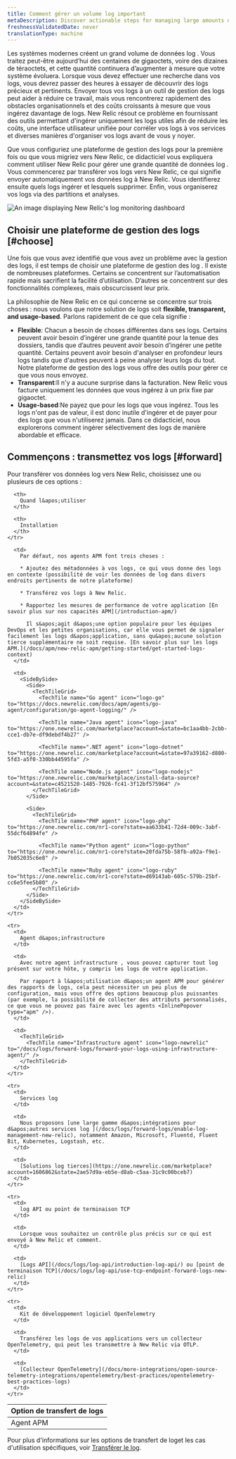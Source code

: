 ```yaml
---
title: Comment gérer un volume log important
metaDescription: Discover actionable steps for managing large amounts of log data to reduce toil and save on cost. Learn more about log ingestion in this documentation.
freshnessValidatedDate: never
translationType: machine
---
```


Les systèmes modernes créent un grand volume de données log . Vous traitez peut-être aujourd’hui des centaines de gigaoctets, voire des dizaines de téraoctets, et cette quantité continuera d’augmenter à mesure que votre système évoluera. Lorsque vous devez effectuer une recherche dans vos logs, vous devrez passer des heures à essayer de découvrir des logs précieux et pertinents. Envoyer tous vos logs à un outil de gestion des logs peut aider à réduire ce travail, mais vous rencontrerez rapidement des obstacles organisationnels et des coûts croissants à mesure que vous ingérez davantage de logs. New Relic résout ce problème en fournissant des outils permettant d&apos;ingérer uniquement les logs utiles afin de réduire les coûts, une interface utilisateur unifiée pour corréler vos logs à vos services et diverses manières d&apos;organiser vos logs avant de vous y noyer.

Que vous configuriez une plateforme de gestion des logs pour la première fois ou que vous migriez vers New Relic, ce didacticiel vous expliquera comment utiliser New Relic pour gérer une grande quantité de données log . Vous commencerez par transférer vos logs vers New Relic, ce qui signifie envoyer automatiquement vos données log à New Relic. Vous identifierez ensuite quels logs ingérer et lesquels supprimer. Enfin, vous organiserez vos logs via des partitions et analyses.

<img title="log-dashboard" alt="An image displaying New Relic's log monitoring dashboard" src="/images/logs_screenshot-crop_journey-dash.webp" />

## Choisir une plateforme de gestion des logs [#choose]

Une fois que vous avez identifié que vous avez un problème avec la gestion des logs, il est temps de choisir une plateforme de gestion des log . Il existe de nombreuses plateformes. Certains se concentrent sur l’automatisation rapide mais sacrifient la facilité d’utilisation. D’autres se concentrent sur des fonctionnalités complexes, mais obscurcissent leur prix.

La philosophie de New Relic en ce qui concerne <InlinePopover type="logs" />se concentre sur trois choses : nous voulons que notre solution de logs soit <DNT>**flexible, transparent, and usage-based**</DNT>. Parlons rapidement de ce que cela signifie :

* <DNT>**Flexible**</DNT>: Chacun a besoin de choses différentes dans ses logs. Certains peuvent avoir besoin d’ingérer une grande quantité pour la tenue des dossiers, tandis que d’autres peuvent avoir besoin d’ingérer une petite quantité. Certains peuvent avoir besoin d&apos;analyser en profondeur leurs logs tandis que d&apos;autres peuvent à peine analyser leurs logs du tout. Notre plateforme de gestion des logs vous offre des outils pour gérer ce que vous nous envoyez.
* <DNT>**Transparent**</DNT>:Il n&apos;y a aucune surprise dans la facturation. New Relic vous facture uniquement les données que vous ingérez à un prix fixe par gigaoctet.
* <DNT>**Usage-based**</DNT>:Ne payez que pour les logs que vous ingérez. Tous les logs n&apos;ont pas de valeur, il est donc inutile d&apos;ingérer et de payer pour des logs que vous n&apos;utiliserez jamais. Dans ce didacticiel, nous explorerons comment ingérer sélectivement des logs de manière abordable et efficace.

## Commençons : transmettez vos logs [#forward]

Pour transférer vos données log vers New Relic, choisissez une ou plusieurs de ces options :

<table>
  <thead>
    <tr>
      <th>
        Option de transfert de logs
      </th>

      <th>
        Quand l&apos;utiliser
      </th>

      <th>
        Installation
      </th>
    </tr>
  </thead>

  <tbody>
    <tr>
      <td>
        Agent APM
      </td>

      <td>
        Par défaut, nos agents APM font trois choses :

        * Ajoutez des métadonnées à vos logs, ce qui vous donne des logs en contexte (possibilité de voir les données de log dans divers endroits pertinents de notre plateforme)

        * Transférez vos logs à New Relic.

        * Rapportez les mesures de performance de votre application [En savoir plus sur nos capacités APM](/introduction-apm/)

          Il s&apos;agit d&apos;une option populaire pour les équipes DevOps et les petites organisations, car elle vous permet de signaler facilement les logs d&apos;application, sans qu&apos;aucune solution tierce supplémentaire ne soit requise. [En savoir plus sur les logs APM.](/docs/apm/new-relic-apm/getting-started/get-started-logs-context)
      </td>

      <td>
        <SideBySide>
          <Side>
            <TechTileGrid>
              <TechTile name="Go agent" icon="logo-go" to="https://docs.newrelic.com/docs/apm/agents/go-agent/configuration/go-agent-logging/" />

              <TechTile name="Java agent" icon="logo-java" to="https://one.newrelic.com/marketplace?account=&state=bc1aa4bb-2cbb-cce1-db7e-df9debdf4b27" />

              <TechTile name=".NET agent" icon="logo-dotnet" to="https://one.newrelic.com/marketplace?account=&state=97a39162-d880-5fd3-a5f0-330bb44595fa" />

              <TechTile name="Node.js agent" icon="logo-nodejs" to="https://one.newrelic.com/marketplace/install-data-source?account=&state=c4521520-1485-7926-fc41-3f12bf575964" />
            </TechTileGrid>
          </Side>

          <Side>
            <TechTileGrid>
              <TechTile name="PHP agent" icon="logo-php" to="https://one.newrelic.com/nr1-core?state=aa633b41-72d4-009c-3abf-55dcf64894fe" />

              <TechTile name="Python agent" icon="logo-python" to="https://one.newrelic.com/nr1-core?state=20fda75b-58fb-a92a-f9e1-7b052035c6e8" />

              <TechTile name="Ruby agent" icon="logo-ruby" to="https://one.newrelic.com/nr1-core?state=d69143ab-605c-579b-25bf-cc6e5fee5b80" />
            </TechTileGrid>
          </Side>
        </SideBySide>
      </td>
    </tr>

    <tr>
      <td>
        Agent d&apos;infrastructure
      </td>

      <td>
        Avec notre agent infrastructure , vous pouvez capturer tout log présent sur votre hôte, y compris les logs de votre application.

        Par rapport à l&apos;utilisation d&apos;un agent APM pour générer des rapports de logs, cela peut nécessiter un peu plus de configuration, mais vous offre des options beaucoup plus puissantes (par exemple, la possibilité de collecter des attributs personnalisés, ce que vous ne pouvez pas faire avec les agents <InlinePopover type="apm" />).
      </td>

      <td>
        <TechTileGrid>
          <TechTile name="Infrastructure agent" icon="logo-newrelic" to="/docs/logs/forward-logs/forward-your-logs-using-infrastructure-agent/" />
        </TechTileGrid>
      </td>
    </tr>

    <tr>
      <td>
        Services log
      </td>

      <td>
        Nous proposons [une large gamme d&apos;intégrations pour d&apos;autres services log ](/docs/logs/forward-logs/enable-log-management-new-relic), notamment Amazon, Microsoft, Fluentd, Fluent Bit, Kubernetes, Logstash, etc.
      </td>

      <td>
        [Solutions log tierces](https://one.newrelic.com/marketplace?account=1606862&state=2ae57d9a-eb5e-d8ab-c5aa-31c9c00bceb7)
      </td>
    </tr>

    <tr>
      <td>
        log API ou point de terminaison TCP
      </td>

      <td>
        Lorsque vous souhaitez un contrôle plus précis sur ce qui est envoyé à New Relic et comment.
      </td>

      <td>
        [Logs API](/docs/logs/log-api/introduction-log-api/) ou [point de terminaison TCP](/docs/logs/log-api/use-tcp-endpoint-forward-logs-new-relic)
      </td>
    </tr>

    <tr>
      <td>
        Kit de développement logiciel OpenTelemetry
      </td>

      <td>
        Transférez les logs de vos applications vers un collecteur OpenTelemetry, qui peut les transmettre à New Relic via OTLP.
      </td>

      <td>
        [Collecteur OpenTelemetry](/docs/more-integrations/open-source-telemetry-integrations/opentelemetry/best-practices/opentelemetry-best-practices-logs)
      </td>
    </tr>
  </tbody>
</table>

Pour plus d&apos;informations sur les options de transfert de loget les cas d&apos;utilisation spécifiques, voir [Transférer le log](/docs/logs/forward-logs/enable-log-management-new-relic).

<DocTiles numbered>
  <DocTile title="Get started" label={{text: 'You are here', color: '#FCD672'}} path="/docs/tutorial-large-logs/get-started-managing-large-logs" />

  <DocTile title="Filter and reduce your log ingest" path="/docs/tutorial-large-logs/filter-large-logs" />

  <DocTile title="Organize your logs" path="/docs/tutorial-large-logs/organize-large-logs" />
</DocTiles>
